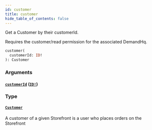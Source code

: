 ```yaml
---
id: customer
title: customer
hide_table_of_contents: false
---
```



Get a Customer by their customerId.
            
Requires the customer/read permission for the associated DemandHq.

```graphql
customer(
  customerId: ID!
): Customer
```


### Arguments

#### [`customerId`](#) ([`ID!`](/developers/demandhq-apis/demand-api/graphql/reference/scalars/id))




### Type

#### [`Customer`](/developers/demandhq-apis/demand-api/graphql/reference/objects/customer)

A customer of a given Storefront is a user who places orders on the Storefront




